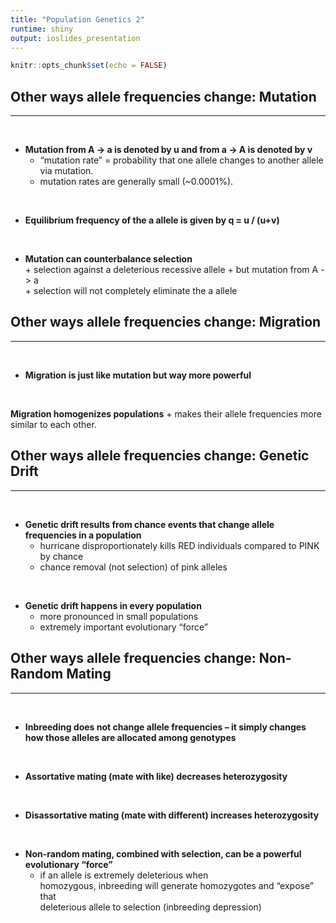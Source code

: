 ```yaml
---
title: "Population Genetics 2"
runtime: shiny
output: ioslides_presentation
---
```


```r
knitr::opts_chunk$set(echo = FALSE)
```

## Other ways allele frequencies change: Mutation
<hr>
<br/>

* **Mutation	from	A -> a is	denoted	by	u and	from	a	-> A is	denoted	by	v**
    + “mutation	rate” =	probability	that	one	allele	changes	
to	another	allele	via	mutation.		
    + mutation	rates	are	generally	small	(~0.0001%).		

<br/>

* **Equilibrium	frequency	of	the	a allele is	given	by	q =	u	/	(u+v)**

<br/>

* **Mutation	can	counterbalance	selection**		
      + selection	against	a	deleterious	recessive	allele
      + but	mutation	from	A	-> a	
      + selection	will not	completely	eliminate	the	a allele
      
## Other ways allele frequencies change: Migration
<hr>
<br/>

* **Migration	is	just	like	mutation	but	way	more	powerful**

<br/>

**Migration	homogenizes	populations**
    + makes	their	allele	frequencies	more	similar to	each	other.

## Other ways allele frequencies change: Genetic Drift
<hr>
<br/>

* **Genetic	drift	results	from	chance	events	that	change	allele	frequencies	in	a	population**
    + hurricane	disproportionately	kills	RED	individuals	compared	to	PINK	by chance
    + chance removal (not selection) of pink alleles

<br/>

* **Genetic	drift	happens	in	every	population**
    + more	pronounced	in	small	populations
    + extremely	important	evolutionary	“force”

## Other ways allele frequencies change: Non-Random Mating
<hr>
<br/>

* **Inbreeding	does	not	change	allele	frequencies	– it simply	changes	how	those	alleles	are	allocated	among	genotypes**

<br/>

* **Assortative	mating	(mate	with	like)	decreases	heterozygosity**

<br/>

* **Disassortative	mating	(mate	with	different)	increases	heterozygosity**

<br/>

* **Non-random	mating,	combined	with	selection,	can	be	a	powerful	evolutionary	“force”**
    + if	an	allele	is	extremely	deleterious	when	
homozygous,	inbreeding	will	generate	homozygotes	and	“expose”	that	
deleterious	allele	to	selection	(inbreeding	depression)	

